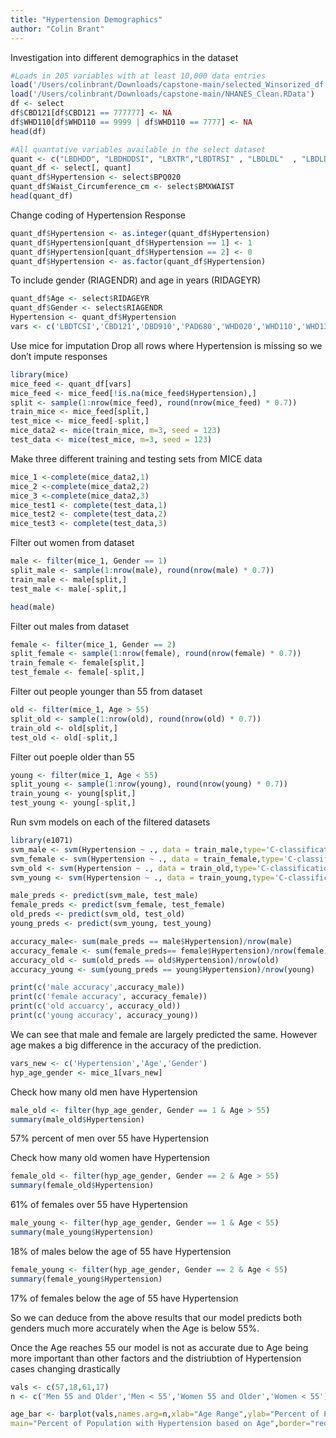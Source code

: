 ```yaml
---
title: "Hypertension Demographics"
author: "Colin Brant"
---
```


Investigation into different demographics in the dataset 

```r
#Loads in 205 variables with at least 10,000 data entries
load('/Users/colinbrant/Downloads/capstone-main/selected_Winsorized_df.Rdata')
load('/Users/colinbrant/Downloads/capstone-main/NHANES_Clean.RData')
df <- select
df$CBD121[df$CBD121 == 777777] <- NA
df$WHD110[df$WHD110 == 9999 | df$WHD110 == 7777] <- NA
head(df)
```

```r
#All quantative variables available in the select dataset
quant <- c("LBDHDD", "LBDHDDSI", "LBXTR","LBDTRSI" , "LBDLDL"  , "LBDLDLSI", "LBXTC"   , "LBDTCSI" , "LBXGLU"  , "LBDGLUSI" ,"CBD121"  , "CBD131"  ,"DBD900"  , "DBD905"  , "DBD910"  , "PAQ625"  , "PAD630"  , "PAQ670"  , "PAD675"  , "PAD680"  , "WHD010"  , "WHD020"  , "WHD050"  , "WHD110", "WHD120" ,  "WHD130"   ,"WHD140" ,  "WHQ150" ,  "BMXWT"  ,  "BMXHT"  ,  "BMXBMI" ,  "BMXLEG" ,  "BMXARML"  ,"BMXARMC",   "BPD035"  ,"INDFMPIR", "WTINT2YR", "WTMEC2YR")
quant_df <- select[, quant]
quant_df$Hypertension <- select$BPQ020
quant_df$Waist_Circumference_cm <- select$BMXWAIST
head(quant_df)
```

Change coding of Hypertension Response
```r
quant_df$Hypertension <- as.integer(quant_df$Hypertension)
quant_df$Hypertension[quant_df$Hypertension == 1] <- 1
quant_df$Hypertension[quant_df$Hypertension == 2] <- 0
quant_df$Hypertension <- as.factor(quant_df$Hypertension)
```

To include gender (RIAGENDR) and age in years (RIDAGEYR)
```r
quant_df$Age <- select$RIDAGEYR
quant_df$Gender <- select$RIAGENDR
Hypertension <- quant_df$Hypertension
vars <- c('LBDTCSI','CBD121','DBD910','PAD680','WHD020','WHD110','WHD130','BMXHT','BMXBMI', 'BMXLEG', 'BMXARML', 'BMXARMC','Waist_Circumference_cm','Age','Gender', 'Hypertension')
```

Use mice for imputation 
Drop all rows where Hypertension is missing so we don't impute responses
```r
library(mice)
mice_feed <- quant_df[vars]
mice_feed <- mice_feed[!is.na(mice_feed$Hypertension),]
split <- sample(1:nrow(mice_feed), round(nrow(mice_feed) * 0.7))
train_mice <- mice_feed[split,]
test_mice <- mice_feed[-split,]
mice_data2 <- mice(train_mice, m=3, seed = 123)
test_data <- mice(test_mice, m=3, seed = 123)
```

Make three different training and testing sets from MICE data
```r
mice_1 <-complete(mice_data2,1)
mice_2 <-complete(mice_data2,2)
mice_3 <-complete(mice_data2,3)
mice_test1 <- complete(test_data,1)
mice_test2 <- complete(test_data,2)
mice_test3 <- complete(test_data,3)
```

Filter out women from dataset
```r
male <- filter(mice_1, Gender == 1)
split_male <- sample(1:nrow(male), round(nrow(male) * 0.7))
train_male <- male[split,]
test_male <- male[-split,]
```
```r
head(male)
```
Filter out males from dataset
```r
female <- filter(mice_1, Gender == 2)
split_female <- sample(1:nrow(female), round(nrow(female) * 0.7))
train_female <- female[split,]
test_female <- female[-split,]
```
Filter out people younger than 55 from dataset
```r
old <- filter(mice_1, Age > 55)
split_old <- sample(1:nrow(old), round(nrow(old) * 0.7))
train_old <- old[split,]
test_old <- old[-split,]
```
Filter out poeple older than 55
```r
young <- filter(mice_1, Age < 55)
split_young <- sample(1:nrow(young), round(nrow(young) * 0.7))
train_young <- young[split,]
test_young <- young[-split,]
```

Run svm models on each of the filtered datasets
```r
library(e1071)
svm_male <- svm(Hypertension ~ ., data = train_male,type='C-classification',kernel='linear')
svm_female <- svm(Hypertension ~ ., data = train_female,type='C-classification',kernel='linear')
svm_old <- svm(Hypertension ~ ., data = train_old,type='C-classification',kernel='linear')
svm_young <- svm(Hypertension ~ ., data = train_young,type='C-classification',kernel='linear')
```

```r
male_preds <- predict(svm_male, test_male)
female_preds <- predict(svm_female, test_female)
old_preds <- predict(svm_old, test_old)
young_preds <- predict(svm_young, test_young)
```

```r
accuracy_male<- sum(male_preds == male$Hypertension)/nrow(male)
accuracy_female <- sum(female_preds== female$Hypertension)/nrow(female)
accuracy_old <- sum(old_preds == old$Hypertension)/nrow(old)
accuracy_young <- sum(young_preds == young$Hypertension)/nrow(young)

```

```r
print(c('male accuracy',accuracy_male))
print(c('female accuracy', accuracy_female))
print(c('old accuarcy', accuracy_old))
print(c('young accuracy', accuracy_young))
```

We can see that male and female are largely predicted the same. However age makes a big difference in the accuracy of the prediction.



```r
vars_new <- c('Hypertension','Age','Gender')
hyp_age_gender <- mice_1[vars_new]
```
Check how many old men have Hypertension
```r
male_old <- filter(hyp_age_gender, Gender == 1 & Age > 55)
summary(male_old$Hypertension)
```
57% percent of men over 55 have Hypertension 

Check how many old women have Hypertension
```r
female_old <- filter(hyp_age_gender, Gender == 2 & Age > 55)
summary(female_old$Hypertension)
```
61% of females over 55 have Hypertension 

```r
male_young <- filter(hyp_age_gender, Gender == 1 & Age < 55)
summary(male_young$Hypertension)
```
18% of males below the age of 55 have Hypertension 
```r
female_young <- filter(hyp_age_gender, Gender == 2 & Age < 55)
summary(female_young$Hypertension)
```
17% of females below the age of 55 have Hypertension


So we can deduce from the above results that our model predicts both genders much more accurately when the Age is below 55%.

Once the Age reaches 55 our model is not as accurate due to Age being more important than other factors and the distriubtion of Hypertension cases changing drastically 

```r
vals <- c(57,18,61,17)
n <- c('Men 55 and Older','Men < 55','Women 55 and Older','Women < 55')
```
```r
age_bar <- barplot(vals,names.arg=n,xlab="Age Range",ylab="Percent of Population with Hypertension",col="blue",
main="Percent of Population with Hypertension based on Age",border="red")
```



